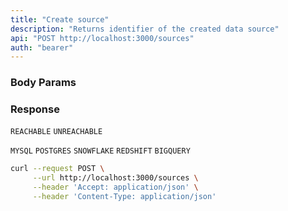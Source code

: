 ```yaml
---
title: "Create source"
description: "Returns identifier of the created data source"
api: "POST http://localhost:3000/sources"
auth: "bearer"
---
```


### Body Params

<ParamField body="nickname" type="string"></ParamField>

<ParamField body="sourceType" type="string" required></ParamField>

<ParamField body="host" types="string" required></ParamField>

<ParamField body="port" type="string" required></ParamField>

<ParamField body="schema" type="string"></ParamField>

<ParamField body="database" type="string" required></ParamField>

<ParamField body="username" type="string" required></ParamField>

<ParamField body="password" type="string"></ParamField>

### Response

<ResponseField name="content" type="array of objects">
<Expandable title="object properties">

<ResponseField name="nickname" type="string"></ResponseField>

<ResponseField name="schema" type="string"></ResponseField>

<ResponseField name="database" type="string"></ResponseField>

<ResponseField name="status" type="string">

`REACHABLE` `UNREACHABLE`

</ResponseField>

<ResponseField name="sourceType" type="number">

`MYSQL` `POSTGRES` `SNOWFLAKE` `REDSHIFT` `BIGQUERY`

</ResponseField>

<ResponseField name="id" type="number"></ResponseField>

</Expandable>
</ResponseField>

<RequestExample>

```bash Example Request
curl --request POST \
     --url http://localhost:3000/sources \
     --header 'Accept: application/json' \
     --header 'Content-Type: application/json'
```

</RequestExample>
